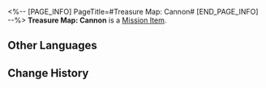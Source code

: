 <%-- [PAGE_INFO]
PageTitle=#Treasure Map: Cannon#
[END_PAGE_INFO] --%>
{{Item Infobox
|id          = 140216
|image       = Item Treasure Map- Cannon.png
|type        = Mission Item
|invCategory = Missions
|rarity      = 3
|effect      = 
|description = A treasure map revealing the location of the exhibit "Cannon."
}}
'''Treasure Map: Cannon''' is a [[Mission Item]].

==Other Languages==
{{Other Languages
|en   = Treasure Map: Cannon
|zhs  = 藏宝图：加农火炮
|zht  = 藏寶圖：加農火炮
|ja   = 宝の地図：キャノン砲
|ko   = 보물 지도: 캐논 화포
|es   = Mapa del tesoro: Cañón
|fr   = Carte au trésor : Canon
|ru   = Карта сокровищ для пушки
|th   = แผนที่สมบัติ: ปืนใหญ่
|vi   = Bản Đồ Kho Báu: Đại Bác
|de   = Schatzkarte: Kanone
|id   = Peta Harta Karun: Meriam
|pt   = Mapa do Tesouro: Canhão
}}

==Change History==
{{Change History|1.1}}